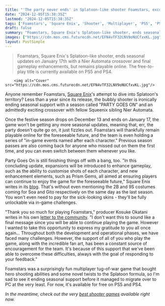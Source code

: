 ```yaml
---
title: "'The party never ends' in Splatoon-like shooter Foamstars, except it does because Square Enix is pulling the plug on new seasons – but not before a Nier: Automata crossover"
date: "2024-12-05T15:38:35Z"
lastmod: "2024-12-05T15:38:35Z"
tags: ['Foamstars', 'Square Enix', 'Shooter', 'Multiplayer', 'PS5', 'PS4', 'Splatoon']
draft: false
summary: "Foamstars, Square Enix's Splatoon-like shooter, ends seasonal updates on January 17th with a Nier Automata crossover and final gameplay enhancements, but remains playable online.  The free-to-play title is currently available on PS5 and PS4."
images: ["https://cdn.mos.cms.futurecdn.net/EFN4vTF32LNV9oNUCfxvKL.jpg"]
layout: PostSimple
---
```

> Foamstars, Square Enix's Splatoon-like shooter, ends seasonal updates on January 17th with a Nier Automata crossover and final gameplay enhancements, but remains playable online.  The free-to-play title is currently available on PS5 and PS4.


        <img alt="Cover" src="https://cdn.mos.cms.futurecdn.net/EFN4vTF32LNV9oNUCfxvKL.jpg"/>
        
Anyone remember Foamstars, [Square Enix](https://www.gamesradar.com/tag/square_enix/)'s attempt to dive into Splatoon's territory? Less than a year since its release, the bubbly shooter is ironically ending seasonal support with a season called "PARTY GOES ON" and an admittedly exciting crossover with fellow Squeenix sibling Nier Automata.

Once the festive season drops on December 13 and ends on January 17, the game won't be getting any more seasonal updates, meaning that, err, the party doesn't quite go on, it just fizzles out. Foamstars will thankfully remain playable online for the foreseeable future, and the team is even holding a series of "in-game events named after each character." Previous season passes are also coming back for anyone who missed out on them the first time, and you can even switch between them whenever you like.

Party Goes On is still finishing things off with a bang, too. "In this concluding update, expansions will be introduced to enhance gameplay, such as the ability to customise shots of each character, and new enhancement elements, such as Prism Gems, all aimed at ensuring players can continue to enjoy the game for the foreseeable future," Square Enix writes in its [blog](https://www.square-enix-games.com/en_GB/documents/notice-regarding-foamstars-season-update). That's without even mentioning the 2B and 9S costumes coming for Soa and Gito respectively on the same day as the last season. You won't even need to pay for the sick-looking skins - they'll be fully unlockable via in-game challenges.

"Thank you so much for playing Foamstars," producer Kosuke Okatani writes in his own [letter to the community](https://www.square-enix-games.com/en_GB/news/foamstars-letter-producer-5-dec-2024). "I don't want this to sound like a final message since you will be able to continue playing the game. However I wanted to take this opportunity to express my gratitude to you all once again... Throughout both the development and operational phases, we have faced many challenges. However, the support of all of you who play the game, along with the incredible fan art, has been a constant source of encouragement for the team. It's because of this support that we've been able to overcome these difficulties, always with the goal of responding to your feedback."

Foamstars was a surprisingly fun multiplayer tug-of-war game that bought hero shooting abilities and some novel twists to the Splatoon formula, so I'm sad to see it ending seasonal support before it managed to migrate over to PC at the very least. For now, it's available for free on PS5 and PS4.

*In the meantime, check out the very *[<em>best shooter games</em>](https://www.gamesradar.com/best-shooters/)* available right now.* 
        